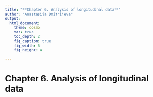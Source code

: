 ```yaml
---
title: "**Chapter 6. Analysis of longitudinal data**"
author: "Anastasija Dmitrijeva"
output:
  html_document:
    theme: cosmo
    toc: true
    toc_depth: 2
    fig_caption: true
    fig_width: 6
    fig_height: 4

---
```


# **Chapter 6. Analysis of longitudinal data**